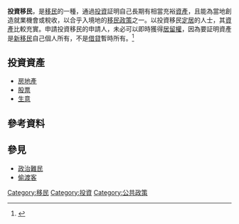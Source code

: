'''投資移民'''，是[[移民|移民]]的一種，通過[[投資|投資]]証明自己長期有相當充裕[[資產|資產]]，且能為當地創造就業機會或稅收，以合乎入境地的[[移民政策|移民政策]]之一。以投資移民[[定居|定居]]的人士，其[[資產|資產]]比較充實。申請投資移民的申請人，未必可以即時獲得[[居留權|居留權]]，因為要証明資產是[[新移民|新移民]]自己個人所有，不是[[借貸|借貸]]暫時所有。<ref>{{cite web |url=http://www.immd.gov.hk/chtml/hkvisas_13_4.htm |title=存档副本 |accessdate=2010-10-08 |deadurl=yes |archiveurl=https://web.archive.org/web/20101202071347/http://immd.gov.hk/chtml/hkvisas_13_4.htm |archivedate=2010-12-02 }} </ref>

==投資資產==
*[[房地產|房地產]]
*[[股票|股票]]
*[[生意|生意]]
==參考資料==
{{reflist}}
==參見==
*[[政治難民|政治難民]]
*[[偷渡客|偷渡客]]

[[Category:移民|Category:移民]]
[[Category:投資|Category:投資]]
[[Category:公共政策|Category:公共政策]]
